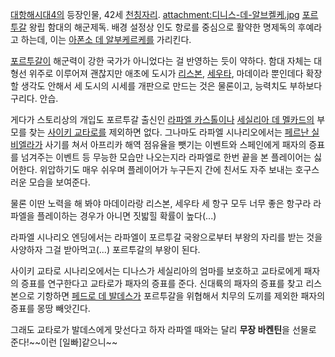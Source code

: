 [[대항해시대4]]의 등장인물, 42세 [[천칭자리]].
attachment:디니스-데-알브켈케.jpg
[[포르투갈]] 왕립 함대의 해군제독. 배경 설정상 인도 항로를 중심으로 활약한 명제독의 후예라고 하는데, 이는 [[아폰소 데 알부케르케]]를 가리킨다.

[[포르투갈]]이 해군력이 강한 국가가 아니었다는 걸 반영하는 듯이 약하다. 함대 자체는 대형선 위주로 이루어져 괜찮지만 애초에 도시가 [[리스본]], [[세우타]], 마데이라 뿐인데다 확장할 생각도 안해서 세 도시의 시세를 개판으로 만드는 것은 물론이고, 능력치도 부하보다 구리다. 안습.

게다가 스토리상의 개입도 포르투갈 출신인 [[라파엘 카스톨]]이나 [[세실리아 데 멜카드]]의 부모를 찾는 [[사이키 교타로]]를 제외하면 없다. 그나마도 라파엘 시나리오에서는 [[페르난 실비엘라]]가 사기를 쳐서 아프리카 해역 점유율을 뺏기는 이벤트와 스페인에게 패자의 증표를 넘겨주는 이벤트 등 무능한 모습만 나오는지라 라파엘로 한번 끝을 본 플레이어는 싫어한다. 위압하기도 매우 쉬우며 플레이어가 누구든지 간에 친서도 자주 보내는 호구스러운 모습을 보여준다.

물론 이딴 노력을 해 봐야 마데이라랑 리스본, 세우타 세 항구 모두 너무 좋은 항구라 라파엘을 플레이하는 경우가 아니면 짓밟힐 확률이 높다(...)

라파엘 시나리오 엔딩에서는 라파엘이 포르투갈 국왕으로부터 부왕의 자리를 받는 것을 사양하자 그걸 받아먹고(...) 포르투갈의 부왕이 된다.

사이키 교타로 시나리오에서는 디나스가 세실리아의 엄마를 보호하고 교타로에게 패자의 증표를 연구한다고 교타로가 패자의 증표를 준다. 신대륙의 패자의 증표를 찾고 리스본으로 기항하면 [[페드로 데 발데스]]가 포르투갈을 위협해서 치무의 도끼를 제외한 패자의 증표를 몽땅 빼앗긴다.

그래도 교타로가 발데스에게 맞선다고 하자 라파엘 때와는 달리 '''무장 바켄틴'''을 선물로 준다!~~이런 [일빠]같으니~~
